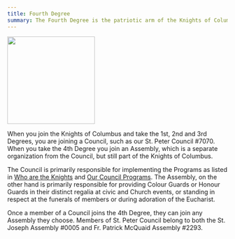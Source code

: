 ```yaml
---
title: Fourth Degree
summary: The Fourth Degree is the patriotic arm of the Knights of Columbus
---
```


<Image src="/api/images/Web/4th_degree-clr.png" float="right" width="200" />

When you join the Knights of Columbus and take the 1st, 2nd and 3rd Degrees, you are joining a Council, such as our St. Peter Council #7070. When you take the 4th Degree you join an Assembly, which is a separate organization from the Council, but still part of the Knights of Columbus.

The Council is primarily responsible for implementing the Programs as listed in [Who are the Knights](/Membership/WhoAreTheKnights) and [Our Council Programs](/Programs). The Assembly, on the other hand is primarily responsible for providing Colour Guards or Honour Guards in their distinct regalia at civic and Church events, or standing in respect at the funerals of members or during adoration of the Eucharist.

Once a member of a Council joins the 4th Degree, they can join any Assembly they choose. Members of St. Peter Council belong to both the St. Joseph Assembly #0005 and Fr. Patrick McQuaid Assembly #2293.

<Card
  image="/api/images/Web/4th_degree-clr.png"
  link="/OtherPages/FourthDegreeEmblem"
  picPos="bottom"
  title="The Origin of the Fourth Degree Emblem"
  width="200"
  maxWidth="fit-content"
/>

